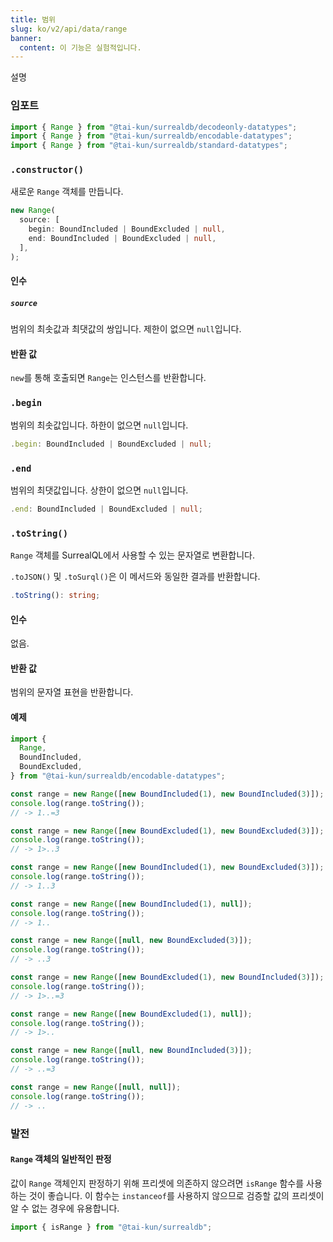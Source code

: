 ```yaml
---
title: 범위
slug: ko/v2/api/data/range
banner:
  content: 이 기능은 실험적입니다.
---
```



설명

### 임포트

```ts
import { Range } from "@tai-kun/surrealdb/decodeonly-datatypes";
import { Range } from "@tai-kun/surrealdb/encodable-datatypes";
import { Range } from "@tai-kun/surrealdb/standard-datatypes";
```

### `.constructor()`

새로운 `Range` 객체를 만듭니다.

```ts
new Range(
  source: [
    begin: BoundIncluded | BoundExcluded | null,
    end: BoundIncluded | BoundExcluded | null,
  ],
);
```

#### 인수

##### `source`

범위의 최솟값과 최댓값의 쌍입니다. 제한이 없으면 `null`입니다.

#### 반환 값

`new`를 통해 호출되면 `Range`는 인스턴스를 반환합니다.

### `.begin` <Badge variant="instance" /><Badge variant="property" /><Badge variant="decodeonly" />

범위의 최솟값입니다. 하한이 없으면 `null`입니다.

```ts
.begin: BoundIncluded | BoundExcluded | null;
```

### `.end` <Badge variant="instance" /><Badge variant="property" /><Badge variant="decodeonly" />

범위의 최댓값입니다. 상한이 없으면 `null`입니다.

```ts
.end: BoundIncluded | BoundExcluded | null;
```

### `.toString()` <Badge variant="instance" /><Badge variant="method" /><Badge variant="encodable" />

`Range` 객체를 SurrealQL에서 사용할 수 있는 문자열로 변환합니다.

`.toJSON()` 및 `.toSurql()`은 이 메서드와 동일한 결과를 반환합니다.

```ts
.toString(): string;
```

#### 인수

없음.

#### 반환 값

범위의 문자열 표현을 반환합니다.

#### 예제

```ts
import {
  Range,
  BoundIncluded,
  BoundExcluded,
} from "@tai-kun/surrealdb/encodable-datatypes";

const range = new Range([new BoundIncluded(1), new BoundIncluded(3)]);
console.log(range.toString());
// -> 1..=3

const range = new Range([new BoundExcluded(1), new BoundExcluded(3)]);
console.log(range.toString());
// -> 1>..3

const range = new Range([new BoundIncluded(1), new BoundExcluded(3)]);
console.log(range.toString());
// -> 1..3

const range = new Range([new BoundIncluded(1), null]);
console.log(range.toString());
// -> 1..

const range = new Range([null, new BoundExcluded(3)]);
console.log(range.toString());
// -> ..3

const range = new Range([new BoundExcluded(1), new BoundIncluded(3)]);
console.log(range.toString());
// -> 1>..=3

const range = new Range([new BoundExcluded(1), null]);
console.log(range.toString());
// -> 1>..

const range = new Range([null, new BoundIncluded(3)]);
console.log(range.toString());
// -> ..=3

const range = new Range([null, null]);
console.log(range.toString());
// -> ..
```

### 발전

#### `Range` 객체의 일반적인 판정

값이 `Range` 객체인지 판정하기 위해 프리셋에 의존하지 않으려면 `isRange` 함수를 사용하는 것이 좋습니다. 이 함수는 `instanceof`를 사용하지 않으므로 검증할 값의 프리셋이 알 수 없는 경우에 유용합니다.

```ts
import { isRange } from "@tai-kun/surrealdb";
```

